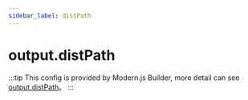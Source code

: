 ```yaml
---
sidebar_label: distPath
---
```


# output.distPath

:::tip
This config is provided by Modern.js Builder, more detail can see [output.distPath](https://modernjs.dev/builder/en/api/config-output.html#output-distpath)。
:::


<Main />
